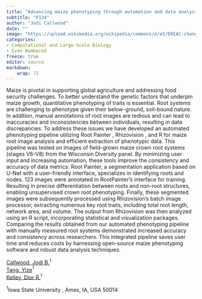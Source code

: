 ```yaml
---
title: "Advancing maize phenotyping through automation and data analysis"
subtitle: "P134"
author: "Jodi Callwood"
date: ""
image: "https://upload.wikimedia.org/wikipedia/commons/e/e5/ENIAC-changing_a_tube.jpg"
categories: 
- Computational and Large-Scale Biology
- Even Numbered
freeze: true
editor: source
markdown: 
    wrap: 72
---
```


Maize is pivotal in supporting global agriculture and addressing food security challenges. To better understand the genetic factors that underpin maize growth, quantitative phenotyping of traits is essential. Root systems are challenging to phenotype given their below-ground, soil-bound nature. In addition, manual annotations of root images are tedious and can lead to inaccuracies and inconsistencies between individuals, resulting in data discrepancies. To address these issues we have developed an automated phenotyping pipeline utilizing Root Painter , Rhizovision , and R for maize root image analysis and efficient extraction of phenotypic data. This pipeline was tested on images of field-grown maize crown root systems (stages V6-V8) from the Wisconsin Diversity panel. By minimizing user input and increasing automation, these tools improve the consistency and accuracy of data metrics. Root Painter, a segmentation application based on U-Net with a user-friendly interface, specializes in identifying roots and nodes. 123 images were annotated in RootPainter’s interface for training. Resulting in precise differentiation between roots and non-root structures, enabling unsupervised crown root phenotyping. Finally, these segmented images were subsequently processed using Rhizovision's batch image processor, extracting numerous key root traits, including total root length, network area, and volume. The output from Rhizovision was then analyzed using an R script, incorporating statistical and visualization packages. Comparing the results obtained from our automated phenotyping pipeline with manually measured root systems demonstrated increased accuracy and consistency across researchers. This integrated pipeline saves user time and reduces costs by harnessing open-source maize phenotyping software and robust data analysis techniques.

<a href='mailto:jodicall@iastate.edu'>Callwood, Jodi B.</a><sup>1</sup><br><a href='mailto:yizhet@iastate.edu'>Tang, Yize</a><sup>1</sup><br><a href='mailto:dkelley@iastate.edu'>Kelley, Dior R.</a><sup>1</sup><br>

<sup>1</sup>Iowa State University , Ames, IA, USA 50014<br>